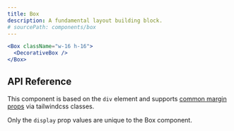 ```yaml
---
title: Box
description: A fundamental layout building block.
# sourcePath: components/box
---
```


<ComponentExample>
  <Box className="w-16 h-16">
    <DecorativeBox />
  </Box>
</ComponentExample>

```jsx live=true
<Box className="w-16 h-16">
  <DecorativeBox />
</Box>
```

## API Reference

This component is based on the `div` element and supports [common margin props](/themes/docs/theme/layout#margin-props) via tailwindcss classes.

Only the `display` prop values are unique to the Box component.
